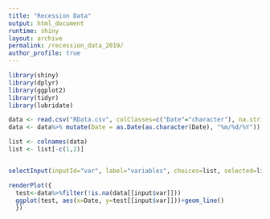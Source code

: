 ```yaml
---
title: "Recession Data"
output: html_document
runtime: shiny
layout: archive
permalink: /recession_data_2019/
author_profile: true
---
```


```r
library(shiny)
library(dplyr)
library(ggplot2)
library(tidyr)
library(lubridate)

data <- read.csv("RData.csv", colClasses=c("Date"="character"), na.strings = c("", "NA"))
data <- data%>% mutate(Date = as.Date(as.character(Date), "%m/%d/%Y"))

list <- colnames(data)
list <- list[-c(1,2)]



```

```r
selectInput(inputId="var", label="variables", choices=list, selected=list[[1]], multiple=FALSE)

renderPlot({
  test<-data%>%filter(!is.na(data[[input$var]]))
  ggplot(test, aes(x=Date, y=test[[input$var]]))+geom_line()
  })









```

